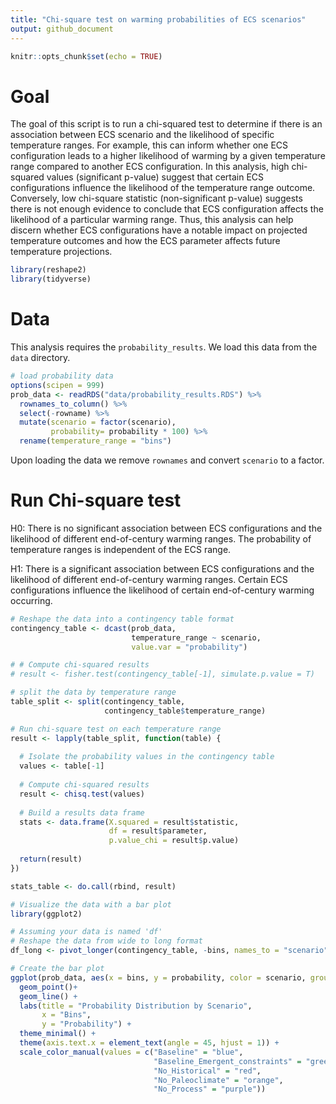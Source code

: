 ```yaml
---
title: "Chi-square test on warming probabilities of ECS scenarios"
output: github_document
---
```


```r
knitr::opts_chunk$set(echo = TRUE)
```

# Goal

The goal of this script is to run a chi-squared test to determine if there is an association between ECS scenario and the likelihood of specific temperature ranges. For example, this can inform whether one ECS configuration leads to a higher likelihood of warming by a given temperature range compared to another ECS configuration. In this analysis, high chi-squared values (significant p-value) suggest that certain ECS configurations influence the likelihood of the temperature range outcome. Conversely, low chi-square statistic (non-significant p-value) suggests there is not enough evidence to conclude that ECS configuration affects the likelihood of a particular warming range. Thus, this analysis can help discern whether ECS configurations have a notable impact on projected temperature outcomes and how the ECS parameter affects future temperature projections.

```r
library(reshape2)
library(tidyverse)
```

# Data

This analysis requires the `probability_results`. We load this data from the `data` directory.

```r
# load probability data
options(scipen = 999)
prob_data <- readRDS("data/probability_results.RDS") %>%
  rownames_to_column() %>% 
  select(-rowname) %>% 
  mutate(scenario = factor(scenario),
         probability= probability * 100) %>% 
  rename(temperature_range = "bins")

```

Upon loading the data we remove `rownames` and convert `scenario` to a factor.

# Run Chi-square test

H0: There is no significant association between ECS configurations and the likelihood of different end-of-century warming ranges. The probability of temperature ranges is independent of the ECS range.

H1: There is a significant association between ECS configurations and the likelihood of different end-of-century warming ranges. Certain ECS configurations influence the likelihood of certain end-of-century warming occurring. 

```r
# Reshape the data into a contingency table format
contingency_table <- dcast(prob_data, 
                           temperature_range ~ scenario, 
                           value.var = "probability")

# # Compute chi-squared results
# result <- fisher.test(contingency_table[-1], simulate.p.value = T)

# split the data by temperature range 
table_split <- split(contingency_table, 
                     contingency_table$temperature_range)

# Run chi-square test on each temperature range
result <- lapply(table_split, function(table) {
  
  # Isolate the probability values in the contingency table
  values <- table[-1]
  
  # Compute chi-squared results
  result <- chisq.test(values)
  
  # Build a results data frame
  stats <- data.frame(X.squared = result$statistic,
                      df = result$parameter,
                      p.value_chi = result$p.value)
  
  return(result)
})

stats_table <- do.call(rbind, result)

```

```r
# Visualize the data with a bar plot
library(ggplot2)

# Assuming your data is named 'df'
# Reshape the data from wide to long format
df_long <- pivot_longer(contingency_table, -bins, names_to = "scenario", values_to = "probability")

# Create the bar plot
ggplot(prob_data, aes(x = bins, y = probability, color = scenario, group = scenario)) +
  geom_point()+
  geom_line() +
  labs(title = "Probability Distribution by Scenario",
       x = "Bins",
       y = "Probability") +
  theme_minimal() +
  theme(axis.text.x = element_text(angle = 45, hjust = 1)) +
  scale_color_manual(values = c("Baseline" = "blue", 
                                "Baseline_Emergent_constraints" = "green", 
                                "No_Historical" = "red",
                                "No_Paleoclimate" = "orange",
                                "No_Process" = "purple"))
```

